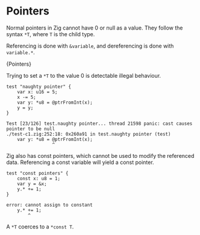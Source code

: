 

# Pointers

Normal pointers in Zig cannot have 0 or null as a value. They follow the syntax
`*T`, where `T` is the child type.

Referencing is done with `&variable`, and dereferencing is done with
`variable.*`.

<CodeBlock language="zig">{Pointers}</CodeBlock>

Trying to set a `*T` to the value 0 is detectable illegal behaviour.

```zig
test "naughty pointer" {
    var x: u16 = 5;
    x -= 5;
    var y: *u8 = @ptrFromInt(x);
    y = y;
}
```

```
Test [23/126] test.naughty pointer... thread 21598 panic: cast causes pointer to be null
./test-c1.zig:252:18: 0x260a91 in test.naughty pointer (test)
    var y: *u8 = @ptrFromInt(x);
                 ^
```

Zig also has const pointers, which cannot be used to modify the referenced data.
Referencing a const variable will yield a const pointer.

```zig
test "const pointers" {
    const x: u8 = 1;
    var y = &x;
    y.* += 1;
}
```

```
error: cannot assign to constant
    y.* += 1;
        ^
```

A `*T` coerces to a `*const T`.
